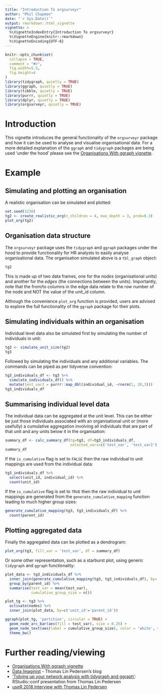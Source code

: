 ```yaml
---
title: "Introduction To orgsurveyr"
author: "Phil Chapman"
date: "`r Sys.Date()`"
output: rmarkdown::html_vignette
vignette: >
  %\VignetteIndexEntry{Introduction To orgsurveyr}
  %\VignetteEngine{knitr::rmarkdown}
  %\VignetteEncoding{UTF-8}
---
```



```r
knitr::opts_chunk$set(
  collapse = TRUE,
  comment = "#>",
  fig.width=5.5,
  fig.height=4
)
library(tidygraph, quietly = TRUE)
library(ggraph, quietly = TRUE)
library(tibble, quietly = TRUE)
library(purrr, quietly = TRUE)
library(dplyr, quietly = TRUE)
library(orgsurveyr, quietly = TRUE)
```

# Introduction

This vignette introduces the general functionality of the `orgsurveyr` package and how it can be used to analyse and visualise organisational data.  For a more detailed explanation of the `ggraph` and `tidygraph` packages are being used 'under the hood' please see the [Organisations With ggraph vignette](organisations_with_ggraph.html). 

# Example

## Simulating and plotting an organisation

A realistic organisation can be simulated and plotted:

```r
set.seed(1236)
tg2 <- create_realistic_org(n_children = 4, max_depth = 3, prob=0.3)
plot_org(tg2)
```

## Organisation data structure

The `orgsurveyr` package uses the `tidygraph` and `ggraph` packages under the hood to provide functionality for HR analysts to easily analyse organisational data.  The organisation simulated above is a `tbl_graph` object:

```r
tg2
```

This is made up of two data frames, one for the *nodes* (organisational units) and another for the *edges* (the connections between the units).  Importantly, note that the from/to columns in the edge data relate to the row number of the node and NOT the value of the unit_id column.

Although the convenience `plot_org` function is provided, users are advised to explore the full functionality of the `ggraph` package for their plots. 

## Simulating individuals within an organisation

Individual level data also be simulated first by simulating the number of individuals in unit:

```r
tg3 <- simulate_unit_size(tg2)
tg3
```

Followed by simulating the individuals and any additional variables.  The commands can be piped as per tidyverse convention:

```r
tg3_individuals_df <- tg3 %>% 
  simulate_individuals_df() %>%
  mutate(test_var2 = purrr::map_dbl(individual_id, ~rnorm(1, 20,3)))
tg3_individuals_df
```

## Summarising individual level data

The individual data can be aggregated at the unit level.  This can be either be just those individuals associated with an organisational unit or (more usefully) a cumulative aggregation involving all individuals that are part of that unit and any units below it in the organisation:

```r
summary_df <- calc_summary_df(tg=tg3, df=tg3_individuals_df, 
                              selected_vars=c('test_var', 'test_var2'), is_cumulative=TRUE)
summary_df
```

If the `is_cumulative` flag is set to `FALSE` then the raw individual to unit mappings are used from the individual data:

```r
tg3_individuals_df %>%
  select(unit_id, individual_id) %>%
  count(unit_id)
```

If the `is_cumulative` flag is set to `TRUE` then the raw individual to unit mappings are generated from the  `generate_cumulative_mapping` function leading to much higher group sizes:

```r
generate_cumulative_mapping(tg3, tg3_individuals_df) %>%
  count(parent_id)
```

## Plotting aggregated data

Finally the aggregated data can be plotted as a dendrogram:

```r
plot_org(tg3, fill_var = 'test_var', df = summary_df)
```

Or some other representation, such as a starburst plot, using generic `tidygraph` and `ggraph` functionality:

```r
plot_data <- tg3_individuals_df %>% 
  inner_join(generate_cumulative_mapping(tg3, tg3_individuals_df), by='individual_id') %>%
  group_by(parent_id) %>%
  summarise(test_var = mean(test_var), 
            cumulative_group_size = n()) 

plot_tg <- tg3 %>%
  activate(nodes) %>%
  inner_join(plot_data, by=c('unit_id'='parent_id'))

ggraph(plot_tg, 'partition', circular = TRUE) + 
  geom_node_arc_bar(aes(fill = test_var), size = 0.25) +
  geom_node_text(aes(label = cumulative_group_size), color = 'white', size = 3) + 
  theme_bw()
```



# Further reading/viewing

- [Organisations With ggraph vignette](organisations_with_ggraph.html)
- [Data Imaginist](https://www.data-imaginist.com) - Thomas Lin Pedersen's blog
- ['Tidying up your network analysis with tidygraph and ggraph'](https://www.rstudio.com/resources/videos/tidying-up-your-network-analysis-with-tidygraph-and-ggraph/): RStudio::conf presentation from Thomas Lin Pedersen
- [useR 2018 Interview with Thomas Lin Pedersen](https://user2018.r-project.org/blog/2018/04/18/interview-with-thomas-lin-pedersen/)

